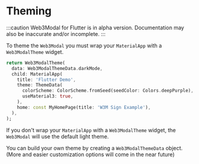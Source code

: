 # Theming

:::caution
Web3Modal for Flutter is in alpha version. Documentation may also be inaccurate and/or incomplete.
:::

To theme the `Web3Modal` you must wrap your `MaterialApp` with a `Web3ModalTheme` widget.

```dart
return Web3ModalTheme(
  data: Web3ModalThemeData.darkMode,
  child: MaterialApp(
    title: 'Flutter Demo',
    theme: ThemeData(
      colorScheme: ColorScheme.fromSeed(seedColor: Colors.deepPurple),
      useMaterial3: true,
    ),
    home: const MyHomePage(title: 'W3M Sign Example'),
  ),
);
```

If you don't wrap your `MaterialApp` with a `Web3ModalTheme` widget, the `Web3Modal` will use the default light theme.

You can build your own theme by creating a `Web3ModalThemeData` object. (More and easier customization options will come in the near future)

